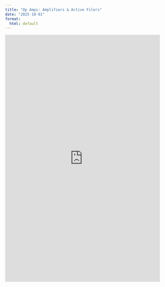 ```yaml
---
title: "Op Amps: Amplifiers & Active Filers"
date: "2025-10-01"
format:
  html: default
---
```


<iframe src="https://mlp6.pages.oit.duke.edu/bme253-labs/BME253_opamps_hout.pdf" width="100%" height="800px" style="border:none;">
</iframe>